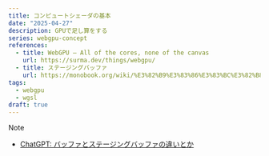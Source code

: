 ```yaml
---
title: コンピュートシェーダの基本
date: "2025-04-27"
description: GPUで足し算をする
series: webgpu-concept
references:
  - title: WebGPU — All of the cores, none of the canvas
    url: https://surma.dev/things/webgpu/
  - title: ステージングバッファ
    url: https://monobook.org/wiki/%E3%82%B9%E3%83%86%E3%83%BC%E3%82%B8%E3%83%B3%E3%82%B0%E3%83%90%E3%83%83%E3%83%95%E3%82%A1
tags:
  - webgpu
  - wgsl
draft: true
---
```


> [!note]
>
> - [ChatGPT: バッファとステージングバッファの違いとか](https://chatgpt.com/c/6806e75b-a60c-8000-a5e8-66fb838d8749)
